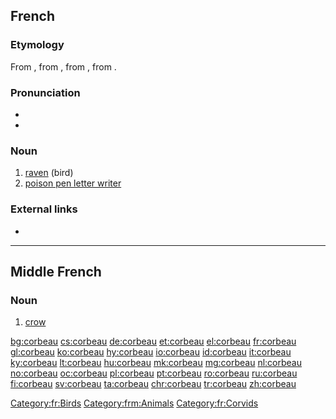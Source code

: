 ==French==

===Etymology===
From {{etyl|fro|fr}} {{term|corbel|lang=fro}}, from {{etyl|LL.|fr}} {{term|corbellus}}, from {{etyl|VL.|fr}} {{m|la|*corbus}}, from {{etyl|la|fr}} {{term|corvus|lang=la}}.

===Pronunciation===
* {{IPA|/kɔʁbo/|lang=fr}}
* {{audio|Fr-corbeau.ogg|Audio|lang=fr}}

===Noun===
{{fr-noun|m|x}}

# [[raven]] (bird)
# [[poison pen letter writer]]

===External links===
* {{R:TLFi}}

[[Category:fr:Birds]]

----

==Middle French==

===Noun===
{{frm-noun|m|corbeaulx}}

# [[crow]] {{gloss|bird}}

[[Category:frm:Animals]]
[[Category:fr:Corvids]]

[[bg:corbeau]]
[[cs:corbeau]]
[[de:corbeau]]
[[et:corbeau]]
[[el:corbeau]]
[[fr:corbeau]]
[[gl:corbeau]]
[[ko:corbeau]]
[[hy:corbeau]]
[[io:corbeau]]
[[id:corbeau]]
[[it:corbeau]]
[[ky:corbeau]]
[[lt:corbeau]]
[[hu:corbeau]]
[[mk:corbeau]]
[[mg:corbeau]]
[[nl:corbeau]]
[[no:corbeau]]
[[oc:corbeau]]
[[pl:corbeau]]
[[pt:corbeau]]
[[ro:corbeau]]
[[ru:corbeau]]
[[fi:corbeau]]
[[sv:corbeau]]
[[ta:corbeau]]
[[chr:corbeau]]
[[tr:corbeau]]
[[zh:corbeau]]
